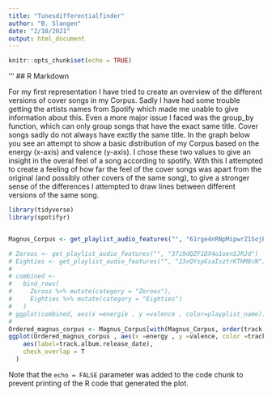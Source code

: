 ```yaml
---
title: "Tunesdifferentialfinder"
author: "B. Slangen"
date: "2/10/2021"
output: html_document
---
```


```r
knitr::opts_chunk$set(echo = TRUE)
```
'''
## R Markdown

For my first representation I have tried to create an overview of the different versions of cover songs in my Corpus. Sadly I have had some trouble getting the artists names from Spotify which made me unable to give information about this. Even a more major issue I faced was the group_by function, which can only group songs that have the exact same title. Cover songs sadly do not always have exctly the same title. In the graph below you see an attempt to show a basic distribution of my Corpus based on the energy (x-axis) and valence (y-axis). I chose these two values to give an insight in the overal feel of a song according to spotify. With this I attempted to create a feeling of how far the feel of the cover songs was apart from the original (and possibly other covers of the same song), to give a stronger sense of the differences I attempted to draw lines between different versions of the same song.  

```r
library(tidyverse)
library(spotifyr)

```

```r

```
```r

Magnus_Corpus <- get_playlist_audio_features("", "61rge4nRNpMipwrZ1SojP7")

```

```r

# Zeroos <- get_playlist_audio_features("", "37i9dQZF1DX4o1oenSJRJd")
# Eighties <- get_playlist_audio_features("", "23xQYspGsaIsztrKTHM8cN")
# 
# combined <-
#   bind_rows(
#     Zeroos %>% mutate(category = "Zeroos"),
#     Eighties %>% mutate(category = "Eighties")
#   )
# ggplot(combined, aes(x =energie , y =valence , color=playplist_name)) + geom_point
# 
Ordered_magnus_corpus <- Magnus_Corpus[with(Magnus_Corpus, order(track.name)),]
ggplot(Ordered_magnus_corpus , aes(x =energy , y =valence, color =track.popularity, group = track.name,)) + geom_point() + geom_line(col = 'gray', alpha = 0.6) +   geom_text(
    aes(label=track.album.release_date),  
    check_overlap = T
  )


```





Note that the `echo = FALSE` parameter was added to the code chunk to prevent printing of the R code that generated the plot.

